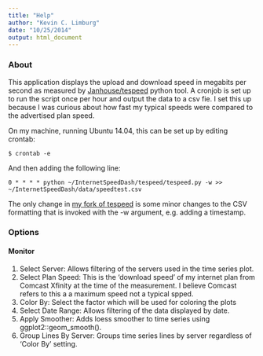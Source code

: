 ```yaml
---
title: "Help"
author: "Kevin C. Limburg"
date: "10/25/2014"
output: html_document
---
```


### About

This application displays the upload and download speed in megabits per second as measured by [Janhouse/tespeed](https://github.com/Janhouse/tespeed) python tool. A cronjob is set up to run the script once per hour and output the data to a csv fie. I set this up because I was curious about how fast my typical speeds were compared to the advertised plan speed. 

On my machine, running Ubuntu 14.04, this can be set up by editing crontab:

```
$ crontab -e
```

And then adding the following line:

```
0 * * * * python ~/InternetSpeedDash/tespeed/tespeed.py -w >> ~/InternetSpeedDash/data/speedtest.csv
```

The only change in [my fork of tespeed](https://github.com/klimburg/tespeed) is some minor changes to the CSV formatting that is invoked with the -w argument, e.g. adding a timestamp.

### Options

#### Monitor


1. Select Server: Allows filtering of the servers used in the time series plot.
2. Select Plan Speed: This is the 'download speed' of my internet plan from Comcast Xfinity at the time of the measurement. I believe Comcast refers to this a a maximum speed not a typical spped.
3. Color By: Select the factor which will be used for coloring the plots
4. Select Date Range: Allows filtering of the data displayed by date.
5. Apply Smoother: Adds loess smoother to time series using ggplot2::geom_smooth().
6. Group Lines By Server: Groups time series lines by server regardless of 'Color By' setting.